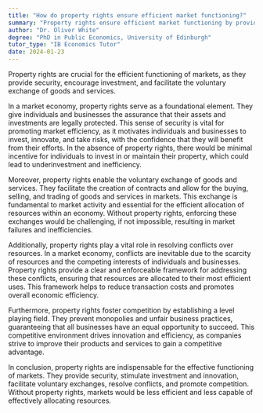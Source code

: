 ```yaml
---
title: "How do property rights ensure efficient market functioning?"
summary: "Property rights ensure efficient market functioning by providing security, encouraging investment, and facilitating voluntary exchange of goods and services."
author: "Dr. Oliver White"
degree: "PhD in Public Economics, University of Edinburgh"
tutor_type: "IB Economics Tutor"
date: 2024-01-23
---
```


Property rights are crucial for the efficient functioning of markets, as they provide security, encourage investment, and facilitate the voluntary exchange of goods and services.

In a market economy, property rights serve as a foundational element. They give individuals and businesses the assurance that their assets and investments are legally protected. This sense of security is vital for promoting market efficiency, as it motivates individuals and businesses to invest, innovate, and take risks, with the confidence that they will benefit from their efforts. In the absence of property rights, there would be minimal incentive for individuals to invest in or maintain their property, which could lead to underinvestment and inefficiency.

Moreover, property rights enable the voluntary exchange of goods and services. They facilitate the creation of contracts and allow for the buying, selling, and trading of goods and services in markets. This exchange is fundamental to market activity and essential for the efficient allocation of resources within an economy. Without property rights, enforcing these exchanges would be challenging, if not impossible, resulting in market failures and inefficiencies.

Additionally, property rights play a vital role in resolving conflicts over resources. In a market economy, conflicts are inevitable due to the scarcity of resources and the competing interests of individuals and businesses. Property rights provide a clear and enforceable framework for addressing these conflicts, ensuring that resources are allocated to their most efficient uses. This framework helps to reduce transaction costs and promotes overall economic efficiency.

Furthermore, property rights foster competition by establishing a level playing field. They prevent monopolies and unfair business practices, guaranteeing that all businesses have an equal opportunity to succeed. This competitive environment drives innovation and efficiency, as companies strive to improve their products and services to gain a competitive advantage.

In conclusion, property rights are indispensable for the effective functioning of markets. They provide security, stimulate investment and innovation, facilitate voluntary exchanges, resolve conflicts, and promote competition. Without property rights, markets would be less efficient and less capable of effectively allocating resources.
    